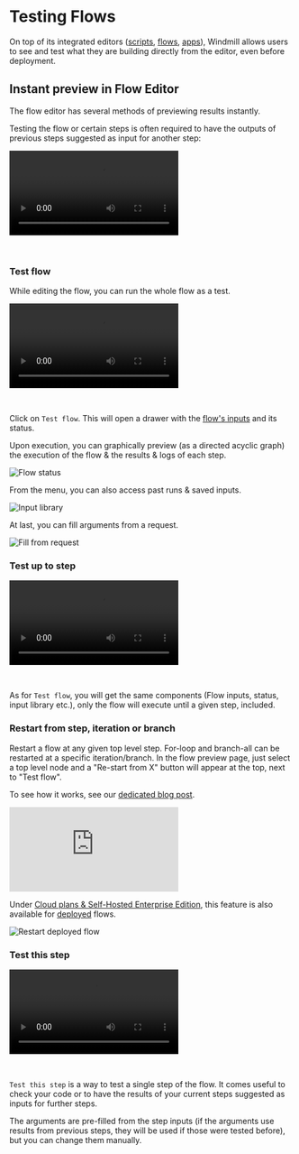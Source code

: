 
# Testing Flows

On top of its integrated editors ([scripts](../script_editor/index.mdx), [flows](./1_flow_editor.mdx), [apps](../apps/0_app_editor/index.mdx)), Windmill allows users to see and test what they are building directly from the editor, even before deployment.

<div className="grid grid-cols-2 gap-6 mb-4">
	<DocCard
		title="Instant Preview & Testing"
		description="Windmill allows users to see and test what they are building directly from the editor, even before deployment."
		href="/docs/core_concepts/instant_preview"
	/>
</div>

## Instant preview in Flow Editor

The flow editor has several methods of previewing results instantly.

Testing the flow or certain steps is often required to have the outputs of previous steps suggested as input for another step:

<video
	className="border-2 rounded-xl object-cover w-full h-full dark:border-gray-800"
	controls
	src="/videos/flow_test_preview_results.mp4"
/>

<br />

<div className="grid grid-cols-2 gap-6 mb-4">
	<DocCard
		color="teal"
		title="Flow Editor"
		description="Windmill's Flow Editor allows you to build flows with a low-code builder."
		href="/docs/flows/flow_editor"
	/>
</div>

### Test flow

While editing the flow, you can run the whole flow as a test.

<video
	className="border-2 rounded-xl object-cover w-full h-full dark:border-gray-800"
	controls
	src="/videos/flow_test_flow.mp4"
/>

<br />

Click on `Test flow`. This will open a drawer with the [flow's inputs](./3_editor_components.mdx#flow-inputs) and its status.

Upon execution, you can graphically preview (as a directed acyclic graph) the execution of the flow & the results & logs of each step.

![Flow status](../core_concepts/23_instant_preview/flow_status.png 'Flow status')

From the menu, you can also access past runs & saved inputs.

![Input library](../core_concepts/23_instant_preview/input_library.png 'Input library')

At last, you can fill arguments from a request.

![Fill from request](../core_concepts/23_instant_preview/fill_from_request.png 'Fill from request')

### Test up to step

<video
	className="border-2 rounded-xl object-cover w-full h-full dark:border-gray-800"
	controls
	src="/videos/flow_test_up_to.mp4"
/>

<br />

As for `Test flow`, you will get the same components (Flow inputs, status, input library etc.), only the flow will execute until a given step, included.

### Restart from step, iteration or branch

Restart a flow at any given top level step. For-loop and branch-all can be restarted at a specific iteration/branch.
In the flow preview page, just select a top level node and a "Re-start from X" button will appear at the top, next to "Test flow".

To see how it works, see our [dedicated blog post](/blog/launch-week-1/restartable-flows).

<iframe
	style={{ aspectRatio: '16/9' }}
	src="https://www.youtube.com/embed/5_NRFmUxfW0?vq=hd1440"
	title="YouTube video player"
	frameBorder="0"
	allow="accelerometer; autoplay; clipboard-write; encrypted-media; gyroscope; picture-in-picture; web-share"
	allowFullScreen
	className="border-2 rounded-xl object-cover w-full dark:border-gray-800"
></iframe>

<br />

Under [Cloud plans & Self-Hosted Enterprise Edition](/pricing), this feature is also available for [deployed](../core_concepts/0_draft_and_deploy/index.mdx) flows.

![Restart deployed flow](../core_concepts/23_instant_preview/restart_flow_2.png 'Restart deployed flow')

### Test this step

<video
	className="border-2 rounded-xl object-cover w-full h-full dark:border-gray-800"
	controls
	src="/videos/flow_test_this_step.mp4"
/>

<br />

`Test this step` is a way to test a single step of the flow. It comes useful to check your code or to have the results of your current steps suggested as inputs for further steps.

The arguments are pre-filled from the step inputs (if the arguments use results from previous steps, they will be used if those were tested before), but you can change them manually.

